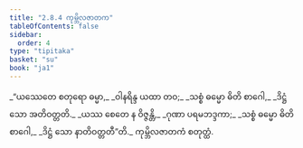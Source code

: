 ```yaml
---
title: "2.8.4 ကုမ္ဘိလဇာတက"
tableOfContents: false
sidebar:
  order: 4
type: "tipitaka"
basket: "su"
book: "ja1"
---
```



<DynamicBreadcrumb />

<Division number="147" book="ja1" e="ch" v="22" p="61">

<Paragraph number="579" type="verses" book="ja1">
_“ယဿေတေ စတုရော ဓမ္မာ,_  
_ဝါနရိန္ဒ ယထာ တဝ;_  
_သစ္စံ ဓမ္မော ဓိတိ စာဂေါ,_  
_ဒိဋ္ဌံ သော အတိဝတ္တတိ._  

</Paragraph>

</Division>
<Division number="148" book="ja1" e="ch" v="22" p="61">

<Paragraph number="580" type="verses" book="ja1">
_ယဿ စေတေ န ဝိဇ္ဇန္တိ,_  
_ဂုဏာ ပရမဘဒ္ဒကာ;_  
_သစ္စံ ဓမ္မော ဓိတိ စာဂေါ,_  
_ဒိဋ္ဌံ သော နာတိဝတ္တတီ”တိ._  


</Paragraph>
</Division>

<Paragraph number="581" type="center" book="ja1">
ကုမ္ဘိလဇာတကံ စတုတ္ထံ.
</Paragraph>
